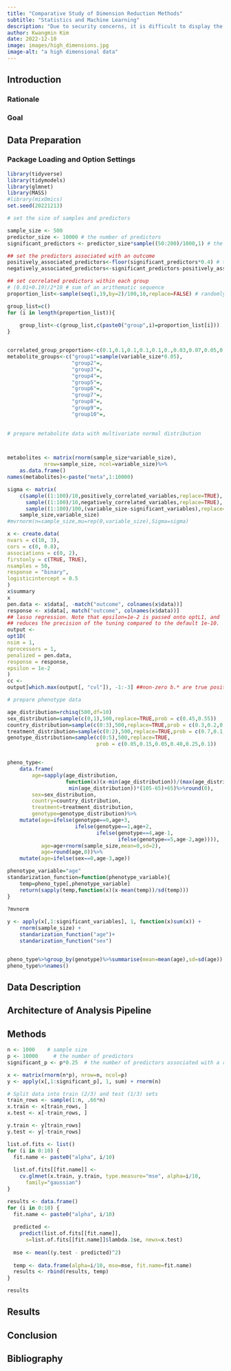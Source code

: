 ```yaml
---
title: "Comparative Study of Dimension Reduction Methods"
subtitle: "Statistics and Machine Learning"
description: "Due to security concerns, it is difficult to display the data used in this project. Therefore, we will generate fake data to reproduce and demonstrate a rough analysis pipeline."
author: Kwangmin Kim
date: 2022-12-10
image: images/high_dimensions.jpg
image-alt: "a high dimensional data"
---
```


## Introduction

### Rationale

### Goal

## Data Preparation

### Package Loading and Option Settings

```r

library(tidyverse)
library(tidymodels)
library(glmnet)
library(MASS)
#library(mixOmics)
set.seed(20221213) 

```

```r

# set the size of samples and predictors

sample_size <- 500
predictor_size <- 10000 # the number of predictors
significant_predictors <- predictor_size*sample((50:200)/1000,1) # the number of predictors truly associated with a response variable

## set the predictors associated with an outcome
positively_associated_predictors<-floor(significant_predictors*0.4) # the number of predictors positively associated with an outcome
negatively_associated_predictors<-significant_predictors-positively_associated_predictors # the number of predictors negatively associated with an outcome

## set correlated predictors within each group
# (0.01+0.19)/2*10 # sum of an arithematic sequence
proportion_list<-sample(seq(1,19,by=2)/100,10,replace=FALSE) # randomly sampling proportions of 10 correlated predictor groups to become their sum equal to 1

group_list=c()
for (i in length(proportion_list)){
    
    group_list<-c(group_list,c(paste0("group",i)=proportion_list[i]))
}


correlated_group_proportion<-c(0.1,0.1,0.1,0.1,0.1,0.,0.03,0.07,0.05,0.3) # set the proportion of correlated metabolite groups
metabolite_groups<-c("group1"=sample(variable_size*0.05),
                     "group2"=,
                     "group3"=,
                     "group4"=,
                     "group5"=,
                     "group6"=,
                     "group7"=,
                     "group8"=,
                     "group9"=,
                     "group10"=,
                     
                    
# prepare metabolite data with multivariate normal distribution



metabolites <- matrix(rnorm(sample_size*variable_size), 
            nrow=sample_size, ncol=variable_size)%>%
    as.data.frame()
names(metabolites)<-paste("meta",1:10000)

sigma <- matrix(
    c(sample((1:100)/10,positively_correlated_variables,replace=TRUE),
      sample((1:100)/10,negatively_correlated_variables,replace=TRUE),
      sample((1:100)/100,(variable_size-significant_variables),replace=TRUE)),
    sample_size,variable_size)
#mvrnorm(n=sample_size,mu=rep(0,variable_size),Sigma=sigma)

x <- create.data(
nvars = c(10, 3),
cors = c(0, 0.8),
associations = c(0, 2),
firstonly = c(TRUE, TRUE),
nsamples = 50,
response = "binary",
logisticintercept = 0.5
)
x$summary
x
pen.data <- x$data[, -match("outcome", colnames(x$data))]
response <- x$data[, match("outcome", colnames(x$data))]
## lasso regression. Note that epsilon=1e-2 is passed onto optL1, and
## reduces the precision of the tuning compared to the default 1e-10.
output <-
opt1D(
nsim = 1,
nprocessors = 1,
penalized = pen.data,
response = response,
epsilon = 1e-2
)
cc <-
output[which.max(output[, "cvl"]), -1:-3] ##non-zero b.* are true positives

```

```r
# prepare phenotype data

age_distribution=rchisq(500,df=10)
sex_distribution=sample(c(0,1),500,replace=TRUE,prob = c(0.45,0.55))
country_distribution=sample(c(0:3),500,replace=TRUE,prob = c(0.3,0.2,0.2,0.3))
treatment_distribution=sample(c(0:2),500,replace=TRUE,prob = c(0.7,0.1,0.2))
genotype_distribution=sample(c(0:5),500,replace=TRUE,
                             prob = c(0.05,0.15,0.05,0.40,0.25,0.1))


pheno_type<-
    data.frame(
        age=sapply(age_distribution,
                   function(x)(x-min(age_distribution))/(max(age_distribution)-
                    min(age_distribution))*(105-65)+65)%>%round(0),
        sex=sex_distribution,
        country=country_distribution,
        treatment=treatment_distribution,
        genotype=genotype_distribution)%>%
    mutate(age=ifelse(genotype==0,age+3,
                      ifelse(genotype==1,age+2,
                             ifelse(genotype==4,age-1,
                                    ifelse(genotype==5,age-2,age)))),
           age=age+rnorm(sample_size,mean=0,sd=2),
           age=round(age,0))%>%
    mutate(age=ifelse(sex==0,age-3,age))

phenotype_variable="age"
standarization_function=function(phenotype_variable){
    temp=pheno_type[,phenotype_variable]
    return(sapply(temp,function(x)(x-mean(temp))/sd(temp)))
}
    
?mvnorm

y <- apply(x[,1:significant_variables], 1, function(x)sum(x)) + 
    rnorm(sample_size) + 
    standarization_function("age")+
    standarization_function("sex")


pheno_type%>%group_by(genotype)%>%summarise(mean=mean(age),sd=sd(age))
pheno_type%>%names()


```

## Data Description

## Architecture of Analysis Pipeline

## Methods

```r
n <- 1000    # sample size
p <- 10000     # the number of predictors
significant_p <- p*0.25  # the number of predictors associated with a response variable

x <- matrix(rnorm(n*p), nrow=n, ncol=p)
y <- apply(x[,1:significant_p], 1, sum) + rnorm(n)

# Split data into train (2/3) and test (1/3) sets
train_rows <- sample(1:n, .66*n)
x.train <- x[train_rows, ]
x.test <- x[-train_rows, ]

y.train <- y[train_rows]
y.test <- y[-train_rows]

list.of.fits <- list()
for (i in 0:10) {
  fit.name <- paste0("alpha", i/10)
  
  list.of.fits[[fit.name]] <-
    cv.glmnet(x.train, y.train, type.measure="mse", alpha=i/10, 
      family="gaussian")
}

results <- data.frame()
for (i in 0:10) {
  fit.name <- paste0("alpha", i/10)
  
  predicted <- 
    predict(list.of.fits[[fit.name]], 
      s=list.of.fits[[fit.name]]$lambda.1se, newx=x.test)
  
  mse <- mean((y.test - predicted)^2)
  
  temp <- data.frame(alpha=i/10, mse=mse, fit.name=fit.name)
  results <- rbind(results, temp)
}

results
```

## Results

## Conclusion

## Bibliography
